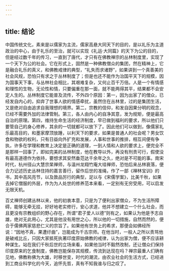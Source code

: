 ```yaml
---
---
---
```

title: 结论
---




中国传统文化，素来是以儒家为主流，儒家高悬大同天下的目的，是以礼乐为主道政治的中心，由于礼乐的至治，就可以实现《礼运·大同篇》的天下为公的目的，但是经过数千年的传习，一直到了唐代，才只有在佛教禅宗的丛林制度里，实现了一个天下为公的社会。它在形式上，固然是一种佛教僧众的集团，然在精神上，它是融合礼乐的真义，和佛教戒律的典型，“礼失而求诸野”，如果讲到一个真善美的社会风规，恐怕只有求之于丛林制度了；但是也还不能作为治国平天下的规模，因为国事天下事，与丛林社会相比，其艰难复杂，又何止百千万倍。人是一个有情感和理性的生物，无论性和情，只要偏重在那一面，就不能两得其平，结果都不会安定人生的。丛林制度它能普及流传，不外四个原因：第一，因为出家了的僧众，已经发自内心的，抑弃了世事人欲的情感牵扰，虽然住在丛林里，过的是集团生活，又是绝对自由追求自我理想的境界。第二，宗教的信仰，和发自因果分明的观念，已经不需要外加的法律管制。第三，各人由内心的自净其意，发为规矩，便是最高自治的原理。第四，维持生命生活的经济制度，早已做到福利的要求，所以他们只要管自己的身心修养，其余的一切就都可以放下了。因此他们可以做到，像儒家礼乐最高目的，和墨家摩顶放踵，以利天下的要求，如果是普通人的社会呢？男女饮食和物欲的权利，只有日益向外扩充和发展，人事和世事的推排，相互间便有争执，许多在学理和教育上决定是正确的道理，一到人情和人欲的要求上，便完全不是那样一回事了，即如完美的丛林制度，他在教导以外，再没有刑责可行，假使没有最高道德作为依持，要想求其安然垂范达千余年之久，绝对是不可能的事。南宋时代，杭州径山大慧宗杲禅师，与温州龙翔竹庵大珪禅师，恐怕后来丛林衰落，便合力记述历史丛林住持的嘉言善行，留作后世的准绳，作了一部《禅林宝训》的书，其中高风亮节，以及敦品厉行的典型，足以与《宋儒学案》，比美千秋，如果去掉它僧服的外层，作为为人处世的修养范本来看，一定别有无穷受用，可以启发无限天机。

百丈禅师创建丛林以来，他的初衷本意，只是为了便利出家僧众，不为生活所障碍，能够无牵无挂，好好地老实修行，安心求道，他并不想建立一个什么社会，而且更没有宗教组织的野心存在，所谓“君子爱人以德”则有之，如果认为他是予志自雄，绝对无此用心，尤其是他没有用世之心，所以他的一切措施，自然而然的，便合于儒佛两家慈悲仁义的宗旨了。如果他有世务上的希求，那便会如佛经所说：“因地不真，果遭纡曲”，岂能成为千古宗师。在他当时，一般人之所以责骂他是破戒比丘，只因大家抵死执著印度原始佛教的戒律，认为出家为僧，便不应该耕种谋生。站在我们千秋后世的立场来看，如果他当时不毅然改制，还让僧众们保持印度原来的乞食制度，佛教岂能保存其规模，传流到达现在吗？禅宗最重人们确有见地，佛教称佛为大雄，时移世变，时代的潮流，由农业社会的生活方式，已经进到工商业科学化的今天，追怀先哲，真有不知我谁与归之叹了。